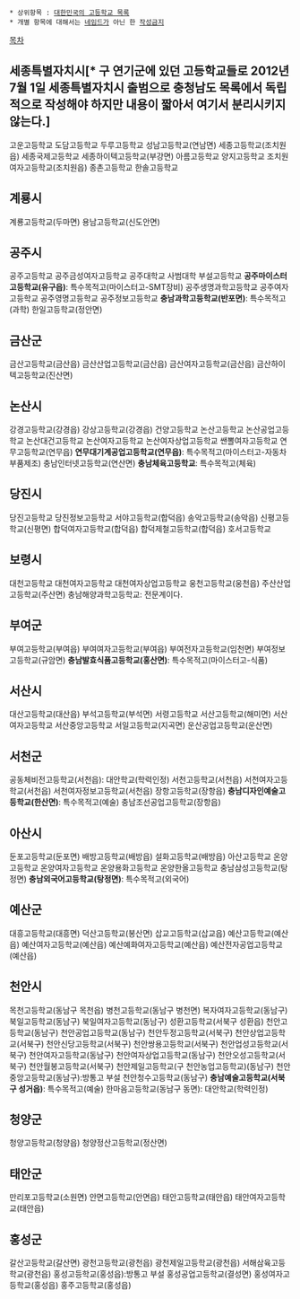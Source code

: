  * 상위항목 : [[대한민국의 고등학교 목록]]
 * 개별 항목에 대해서는 [[네임드]]가 아닌 한 [[작성금지]]
[[목차]]
== 세종특별자치시[* 구 연기군에 있던 고등학교들로 2012년 7월 1일 세종특별자치시 출범으로 충청남도 목록에서 독립적으로 작성해야 하지만 내용이 짧아서 여기서 분리시키지 않는다.] ==
고운고등학교
도담고등학교
두루고등학교
성남고등학교(연남면)
세종고등학교(조치원읍)
세종국제고등학교
세종하이텍고등학교(부강면)
아름고등학교
양지고등학교
조치원여자고등학교(조치원읍)
종촌고등학교
한솔고등학교

== 계룡시 ==
계룡고등학교(두마면)
용남고등학교(신도안면)

== 공주시 ==
공주고등학교
공주금성여자고등학교
공주대학교 사범대학 부설고등학교
'''공주마이스터고등학교(유구읍)''': 특수목적고(마이스터고-SMT장비)
공주생명과학고등학교
공주여자고등학교
공주영명고등학교 
공주정보고등학교
'''충남과학고등학교(반포면)''': 특수목적고(과학)
한일고등학교(정안면)

== 금산군 ==
금산고등학교(금산읍)
금산산업고등학교(금산읍)
금산여자고등학교(금산읍)
금산하이텍고등학교(진산면)

== 논산시 ==
강경고등학교(강경읍)
강상고등학교(강경읍)
건양고등학교 
논산고등학교
논산공업고등학교
논산대건고등학교
논산여자고등학교
논산여자상업고등학교
쌘뽈여자고등학교
연무고등학교(연무읍)
'''연무대기계공업고등학교(연무읍)''': 특수목적고(마이스터고-자동차부품제조)
충남인터넷고등학교(연산면)
'''충남체육고등학교''': 특수목적고(체육)

== 당진시 ==
당진고등학교
당진정보고등학교
서야고등학교(합덕읍)
송악고등학교(송악읍)
신평고등학교(신평면)
합덕여자고등학교(합덕읍)
합덕제철고등학교(합덕읍)
호서고등학교

== 보령시 ==
대천고등학교 
대천여자고등학교
대천여자상업고등학교
웅천고등학교(웅천읍)
주산산업고등학교(주산면)
충남해양과학고등학교: 전문계이다.

== 부여군 ==
부여고등학교(부여읍)
부여여자고등학교(부여읍) 
부여전자고등학교(임천면)
부여정보고등학교(규암면)
'''충남발효식품고등학교(홍산면)''': 특수목적고(마이스터고-식품)

== 서산시 ==
대산고등학교(대산읍)
부석고등학교(부석면)
서령고등학교
서산고등학교(해미면)
서산여자고등학교
서산중앙고등학교
서일고등학교(지곡면)
운산공업고등학교(운산면)

== 서천군 ==
공동체비전고등학교(서천읍): 대안학교(학력인정)
서천고등학교(서천읍)
서천여자고등학교(서천읍)
서천여자정보고등학교(서천읍)
장항고등학교(장항읍)
'''충남디자인예술고등학교(한산면)''': 특수목적고(예술)
충남조선공업고등학교(장항읍)

== 아산시 ==
둔포고등학교(둔포면)
배방고등학교(배방읍)
설화고등학교(배방읍)
아산고등학교
온양고등학교
온양여자고등학교
온양용화고등학교 
온양한올고등학교
충남삼성고등학교(탕정면)
'''충남외국어고등학교(탕정면)''': 특수목적고(외국어)

== 예산군 ==
대흥고등학교(대흥면)
덕산고등학교(봉산면)
삽교고등학교(삽교읍)
예산고등학교(예산읍)
예산여자고등학교(예산읍)
예산예화여자고등학교(예산읍)
예산전자공업고등학교(예산읍)

== 천안시 ==
목천고등학교(동남구 목천읍)
병천고등학교(동남구 병천면)
복자여자고등학교(동남구)
북일고등학교(동남구)
북일여자고등학교(동남구)
성환고등학교(서북구 성환읍)
천안고등학교(동남구)
천안공업고등학교(동남구)
천안두정고등학교(서북구)
천안상업고등학교(서북구)
천안신당고등학교(서북구)
천안쌍용고등학교(서북구)
천안업성고등학교(서북구)
천안여자고등학교(동남구) 
천안여자상업고등학교(동남구)
천안오성고등학교(서북구)
천안월봉고등학교(서북구)
천안제일고등학교(구 천안농업고등학교)(동남구)
천안중앙고등학교(동남구):방통고 부설
천안청수고등학교(동남구)
'''충남예술고등학교(서북구 성거읍)''': 특수목적고(예술)
한마음고등학교(동남구 동면): 대안학교(학력인정)

== 청양군 ==
청양고등학교(청양읍)
청양정산고등학교(정산면)

== 태안군 ==
만리포고등학교(소원면)
안면고등학교(안면읍)
태안고등학교(태안읍)
태안여자고등학교(태안읍)

== 홍성군 ==
갈산고등학교(갈산면)
광천고등학교(광천읍)
광천제일고등학교(광천읍)
서해삼육고등학교(광천읍)
홍성고등학교(홍성읍):방통고 부설
홍성공업고등학교(결성면)
홍성여자고등학교(홍성읍)
홍주고등학교(홍성읍)
